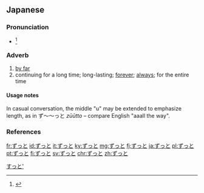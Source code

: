 ==Japanese==

===Pronunciation===
* {{ja-accent-common|heiban|ず|っと}}<ref>{{R:Kenkyusha JEL Pocket}}</ref>

===Adverb===
{{ja-pos|adverb}}

# [[by far]]
# continuing for a long time; long-lasting; [[forever]]; [[always]]; for the entire time

====Usage notes====
In casual conversation, the middle "u" may be extended to emphasize length, as in ず〜〜っと ''zūūtto'' – compare English "aaall the way".

===References===
<references />

[[Category:Japanese basic words|すっと']]

[[fr:ずっと]]
[[id:ずっと]]
[[it:ずっと]]
[[ky:ずっと]]
[[mg:ずっと]]
[[fj:ずっと]]
[[ja:ずっと]]
[[pl:ずっと]]
[[pt:ずっと]]
[[fi:ずっと]]
[[sv:ずっと]]
[[chr:ずっと]]
[[zh:ずっと]]
